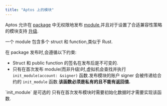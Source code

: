 ```yaml
---
title: "Aptos 上的模块"
---
```



Aptos 允许在 [package](/zh/build/smart-contracts/book/packages) 中无权限地发布 [module](/zh/build/smart-contracts/book/modules-and-scripts),并且对于设置了合适兼容性策略的模块支持 [升级](/zh/build/smart-contracts/book/package-upgrades).

一个 module 包含多个 struct 和 function,类似于 Rust.

在 package 发布时,会遵循以下约束:

- Struct 和 public function 的签名在发布后是不可变的.
- 只有在首次发布 module(而非升级)时,虚拟机会查找并执行 `init_module(account: &signer)` 函数.发布模块的账户 signer 会被传递给合约的 `init_module` 函数.**该函数必须是私有的且不能有返回值.**

<Aside type="note">
  `init_module` 是可选的
  只有在首次发布模块时需要初始化数据时才需要实现该函数.
</Aside>
